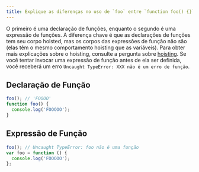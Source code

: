 ```yaml
---
title: Explique as diferenças no uso de `foo` entre `function foo() {}` e `var foo = function() {}`
---
```


O primeiro é uma declaração de funções, enquanto o segundo é uma expressão de funções. A diferença chave é que as declarações de funções tem seu corpo hoisted, mas os corpos das expressões de função não são (elas têm o mesmo comportamento hoisting que as variáveis). Para obter mais explicações sobre o hoisting, consulte a pergunta sobre [hoisting](/questions/quiz/explain-hoisting). Se você tentar invocar uma expressão de função antes de ela ser definida, você receberá um erro `Uncaught TypeError: XXX não é um erro de função`.

## Declaração de Função

```js
foo(); // 'FOOOO'
function foo() {
  console.log('FOOOOO');
}
```

## Expressão de Função

```js
foo(); // Uncaught TypeError: foo não é uma função
var foo = function () {
  console.log('FOOOOO');
};
```
